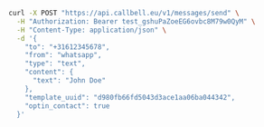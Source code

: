 ```bash
curl -X POST "https://api.callbell.eu/v1/messages/send" \
  -H "Authorization: Bearer test_gshuPaZoeEG6ovbc8M79w0QyM" \
  -H "Content-Type: application/json" \
  -d '{
    "to": "+31612345678",
    "from": "whatsapp",
    "type": "text",
    "content": {
      "text": "John Doe"
    },
    "template_uuid": "d980fb66fd5043d3ace1aa06ba044342",
    "optin_contact": true
  }'
```
